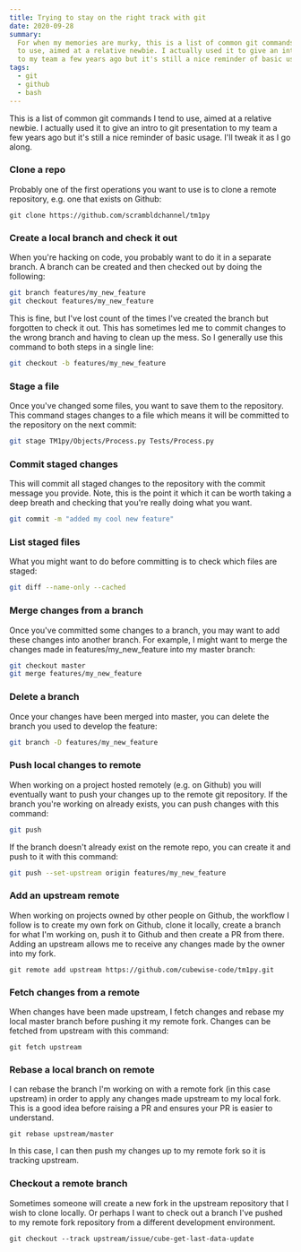 ```yaml
---
title: Trying to stay on the right track with git
date: 2020-09-28
summary:
  For when my memories are murky, this is a list of common git commands I tend
  to use, aimed at a relative newbie. I actually used it to give an intro to git presentation
  to my team a few years ago but it's still a nice reminder of basic usage.
tags:
  - git
  - github
  - bash
---
```


This is a list of common git commands I tend to use, aimed at a relative newbie. I actually used it to give an intro to git presentation to my team a few years ago but it's still a nice reminder of basic usage. I'll tweak it as I go along.

### Clone a repo

Probably one of the first operations you want to use is to clone a remote repository, e.g. one that exists on Github:

```bash{promptUser: "alex"}{promptHost: "thinky"}
git clone https://github.com/scrambldchannel/tm1py
```

### Create a local branch and check it out

When you're hacking on code, you probably want to do it in a separate branch. A branch can be created and then checked out by doing the following:

```bash
git branch features/my_new_feature
git checkout features/my_new_feature
```

This is fine, but I've lost count of the times I've created the branch but forgotten to check it out. This has sometimes led me to commit changes to the wrong branch and having to clean up the mess. So I generally use this command to both steps in a single line:

```bash
git checkout -b features/my_new_feature
```

### Stage a file

Once you've changed some files, you want to save them to the repository. This command stages changes to a file which means it will be committed to the repository on the next commit:

```bash
git stage TM1py/Objects/Process.py Tests/Process.py
```

### Commit staged changes

This will commit all staged changes to the repository with the commit message you provide. Note, this is the point it which it can be worth taking a deep breath and checking that you're really doing what you want.

```bash
git commit -m "added my cool new feature"
```

### List staged files

What you might want to do before committing is to check which files are staged:

```bash
git diff --name-only --cached
```

### Merge changes from a branch

Once you've committed some changes to a branch, you may want to add these changes into another branch. For example, I might want to merge the changes made in features/my_new_feature into my master branch:

```bash
git checkout master
git merge features/my_new_feature
```

### Delete a branch

Once your changes have been merged into master, you can delete the branch you used to develop the feature:

```bash
git branch -D features/my_new_feature
```

### Push local changes to remote

When working on a project hosted remotely (e.g. on Github) you will eventually want to push your changes up to the remote git repository. If the branch you're working on already exists, you can push changes with this command:

```bash
git push
```

If the branch doesn't already exist on the remote repo, you can create it and push to it with this command:

```bash
git push --set-upstream origin features/my_new_feature
```

### Add an upstream remote

When working on projects owned by other people on Github, the workflow I follow is to create my own fork on Github, clone it locally, create a branch for what I'm working on, push it to Github and then create a PR from there. Adding an upstream allows me to receive any changes made by the owner into my fork.

```bash{promptUser: "alex"}{promptHost: "thinky"}
git remote add upstream https://github.com/cubewise-code/tm1py.git
```

### Fetch changes from a remote

When changes have been made upstream, I fetch changes and rebase my local master branch before pushing it my remote fork. Changes can be fetched from upstream with this command:

```bash{promptUser: "alex"}{promptHost: "thinky"}
git fetch upstream
```

### Rebase a local branch on remote

I can rebase the branch I'm working on with a remote fork (in this case upstream) in order to apply any changes made upstream to my local fork. This is a good idea before raising a PR and ensures your PR is easier to understand.

```bash{promptUser: "alex"}{promptHost: "thinky"}
git rebase upstream/master
```

In this case, I can then push my changes up to my remote fork so it is tracking upstream.

### Checkout a remote branch

Sometimes someone will create a new fork in the upstream repository that I wish to clone locally. Or perhaps I want to check out a branch I've pushed to my remote fork repository from a different development environment.

```bash{promptUser: "alex"}{promptHost: "thinky"}
git checkout --track upstream/issue/cube-get-last-data-update
```
